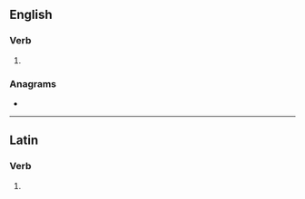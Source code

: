 {{also|Salutes}}
==English==

===Verb===
{{head|en|verb form}}

# {{en-third-person singular of|salute}}

===Anagrams===
* {{anagrams|en|a=aelsstu|taluses}}

----

==Latin==

===Verb===
{{la-verb-form|salūtēs}}

# {{inflection of|la|salūtō||2|s|pres|actv|subj}}